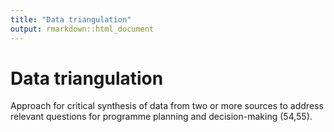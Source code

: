 ```yaml
---
title: "Data triangulation"
output: rmarkdown::html_document
---
```


# Data triangulation

Approach for critical synthesis of data from  two or more sources to address relevant  questions for programme planning  and  decision-making (54,55).

